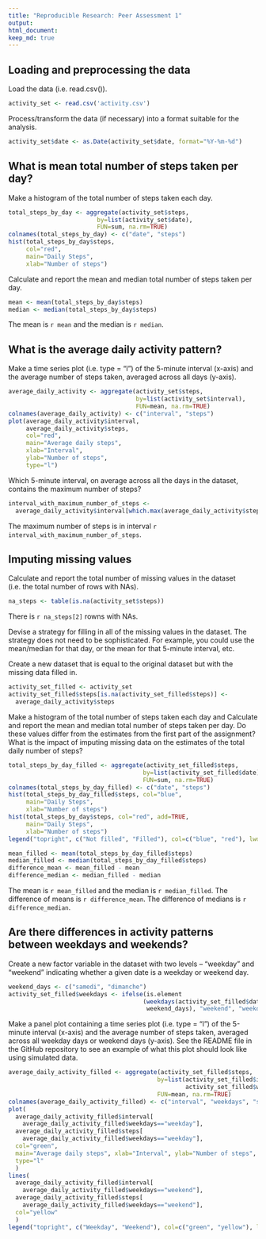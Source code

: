 ```yaml
---
title: "Reproducible Research: Peer Assessment 1"
output:
html_document:
keep_md: true
---
```


## Loading and preprocessing the data
  
Load the data (i.e. read.csv()).
  
```r
activity_set <- read.csv('activity.csv')
```

Process/transform the data (if necessary) into a format suitable for the analysis.

```r
activity_set$date <- as.Date(activity_set$date, format="%Y-%m-%d")
```

## What is mean total number of steps taken per day?

Make a histogram of the total number of steps taken each day.

```r
total_steps_by_day <- aggregate(activity_set$steps, 
                         by=list(activity_set$date), 
                         FUN=sum, na.rm=TRUE)
colnames(total_steps_by_day) <- c("date", "steps")
hist(total_steps_by_day$steps, 
     col="red", 
     main="Daily Steps", 
     xlab="Number of steps")
```

Calculate and report the mean and median total number of steps taken per day.

```r
mean <- mean(total_steps_by_day$steps)
median <- median(total_steps_by_day$steps)
``` 

The mean is `r mean` and the median is `r median`.

## What is the average daily activity pattern?

Make a time series plot (i.e. type = "l") of the 5-minute interval (x-axis) and the average number of steps taken, averaged across all days (y-axis).

```r
average_daily_activity <- aggregate(activity_set$steps, 
                                    by=list(activity_set$interval), 
                                    FUN=mean, na.rm=TRUE)
colnames(average_daily_activity) <- c("interval", "steps")
plot(average_daily_activity$interval, 
     average_daily_activity$steps, 
     col="red",
     main="Average daily steps", 
     xlab="Interval", 
     ylab="Number of steps",  
     type="l")
```

Which 5-minute interval, on average across all the days in the dataset, contains the maximum number of steps?

```r
interval_with_maximum_number_of_steps <- 
  average_daily_activity$interval[which.max(average_daily_activity$steps)]
```

The maximum number of steps is in interval `r interval_with_maximum_number_of_steps`.

## Imputing missing values

Calculate and report the total number of missing values in the dataset (i.e. the total number of rows with NAs).

```r
na_steps <- table(is.na(activity_set$steps))
```

There is `r na_steps[2]` rowns with NAs.

Devise a strategy for filling in all of the missing values in the dataset. The strategy does not need to be sophisticated. For example, you could use the mean/median for that day, or the mean for that 5-minute interval, etc.

Create a new dataset that is equal to the original dataset but with the missing data filled in.

```r
activity_set_filled <- activity_set
activity_set_filled$steps[is.na(activity_set_filled$steps)] <- 
  average_daily_activity$steps
```

Make a histogram of the total number of steps taken each day and Calculate and report the mean and median total number of steps taken per day. Do these values differ from the estimates from the first part of the assignment? What is the impact of imputing missing data on the estimates of the total daily number of steps?

```r
total_steps_by_day_filled <- aggregate(activity_set_filled$steps, 
                                      by=list(activity_set_filled$date), 
                                      FUN=sum, na.rm=TRUE)
colnames(total_steps_by_day_filled) <- c("date", "steps")
hist(total_steps_by_day_filled$steps, col="blue", 
     main="Daily Steps", 
     xlab="Number of steps")
hist(total_steps_by_day$steps, col="red", add=TRUE, 
     main="Daily Steps", 
     xlab="Number of steps")
legend("topright", c("Not filled", "Filled"), col=c("blue", "red"), lwd=10)
```

```r
mean_filled <- mean(total_steps_by_day_filled$steps)
median_filled <- median(total_steps_by_day_filled$steps)
difference_mean <- mean_filled - mean 
difference_median <- median_filled - median
```

The mean is `r mean_filled` and the median is `r median_filled`.
The difference of means is `r difference_mean`.
The difference of medians is `r difference_median`.

## Are there differences in activity patterns between weekdays and weekends?

Create a new factor variable in the dataset with two levels – "weekday" and "weekend" indicating whether a given date is a weekday or weekend day.

```r
weekend_days <- c("samedi", "dimanche")
activity_set_filled$weekdays <- ifelse(is.element
                                      (weekdays(activity_set_filled$date),
                                       weekend_days), "weekend", "weekday")
```

Make a panel plot containing a time series plot (i.e. type = "l") of the 5-minute interval (x-axis) and the average number of steps taken, averaged across all weekday days or weekend days (y-axis). See the README file in the GitHub repository to see an example of what this plot should look like using simulated data.

```r
average_daily_activity_filled <- aggregate(activity_set_filled$steps, 
                                          by=list(activity_set_filled$interval,
                                                  activity_set_filled$weekdays), 
                                          FUN=mean, na.rm=TRUE)
colnames(average_daily_activity_filled) <- c("interval", "weekdays", "steps")
plot(
  average_daily_activity_filled$interval[
    average_daily_activity_filled$weekdays=="weekday"], 
  average_daily_activity_filled$steps[
    average_daily_activity_filled$weekdays=="weekday"], 
  col="green",
  main="Average daily steps", xlab="Interval", ylab="Number of steps",   
  type="l" 
  )
lines(
  average_daily_activity_filled$interval[
    average_daily_activity_filled$weekdays=="weekend"], 
  average_daily_activity_filled$steps[
    average_daily_activity_filled$weekdays=="weekend"], 
  col="yellow"
  )
legend("topright", c("Weekday", "Weekend"), col=c("green", "yellow"), lwd=10)
```
